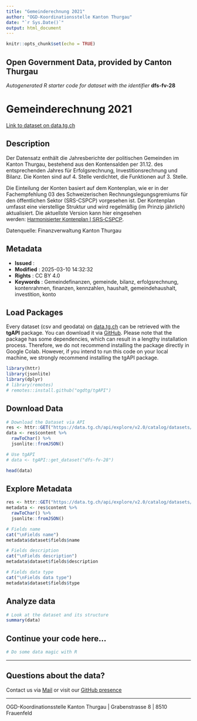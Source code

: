 ```yaml
---
title: "Gemeinderechnung 2021"
author: "OGD-Koordinationsstelle Kanton Thurgau"
date: "`r Sys.Date()`"
output: html_document
---
```


```r
knitr::opts_chunk$set(echo = TRUE)
```

## Open Government Data, provided by **Canton Thurgau**
*Autogenerated R starter code for dataset with the identifier* **dfs-fv-28**


# **Gemeinderechnung 2021**

[Link to dataset on data.tg.ch](https://data.tg.ch/explore/dataset/dfs-fv-28/information/)

## Description

<p>Der Datensatz enthält die Jahresberichte der politischen Gemeinden im Kanton Thurgau, bestehend aus den Kontensalden per 31.12. des entsprechenden Jahres für Erfolgsrechnung, Investitionsrechnung und Bilanz. Die Konten sind auf  4. Stelle verdichtet, die Funktionen auf 3. Stelle. </p><p>Die Einteilung der Konten basiert auf dem Kontenplan, wie er in der Fachempfehlung 03 des Schweizerischen Rechnungslegungsgremiums für den öffentlichen Sektor (SRS-CSPCP) vorgesehen ist. Der Kontenplan umfasst eine vierstellige Struktur und wird regelmäßig (im Prinzip jährlich) aktualisiert. <span style='font-size: 0.875rem;'>Die aktuellste Version kann hier eingesehen werden: </span><a href='https://www.srs-cspcp.ch/de/harmonisierter-kontenplan-n17986' style='font-family: sans-serif; font-size: 0.875rem; background-color: rgb(255, 255, 255); font-weight: 400;'>Harmonisierter Kontenplan | SRS-CSPCP</a><span style='font-size: 0.875rem;'>.</span></p><p></p><p>Datenquelle: Finanzverwaltung Kanton Thurgau</p>

## Metadata

- **Issued**                   : 
- **Modified**                 : 2025-03-10 14:32:32
- **Rights**                   : CC BY 4.0
- **Keywords**                 : Gemeindefinanzen, gemeinde, bilanz, erfolgsrechnung, kontenrahmen, finanzen, kennzahlen, haushalt, gemeindehaushalt, investition, konto

## Load Packages

Every dataset (csv and geodata) on [data.tg.ch](https://data.tg.ch/pages/start/) can be retrieved with the **tgAPI** package. You can download it via [GitHub](https://github.com/ogdtg/tgAPI). Please note that the package has some dependencies, which can result in a lengthy installation process. Therefore, we do not recommend installing the package directly in Google Colab. However, if you intend to run this code on your local machine, we strongly recommend installing the tgAPI package.

```r
library(httr)
library(jsonlite)
library(dplyr)
# library(remotes)
# remotes::install.github("ogdtg/tgAPI")

```


## Download Data


```r
# Download the Dataset via API
res <- httr::GET("https://data.tg.ch/api/explore/v2.0/catalog/datasets/dfs-fv-28/exports/json")
data <- res$content %>%
  rawToChar() %>%
  jsonlite::fromJSON()

# Use tgAPI
# data <- tgAPI::get_dataset("dfs-fv-28")

head(data)

```


## Explore Metadata

```r

res <- httr::GET("https://data.tg.ch/api/explore/v2.0/catalog/datasets/dfs-fv-28")
metadata <- res$content %>%
  rawToChar() %>%
  jsonlite::fromJSON()

# Fields name
cat("\nFields name")
metadata$dataset$fields$name

# Fields description
cat("\nFields description")
metadata$dataset$fields$description

# Fields data type
cat("\nFields data type")
metadata$dataset$fields$type

```


## Analyze data

```r

# Look at the dataset and its structure
summary(data)

```


## Continue your code here...


```r
# Do some data magic with R
```

------------------------------------------------------------------------

## Questions about the data?

Contact us via [Mail](mailto:ogd@tg.ch) or visit our [GitHub presence](https://github.com/ogdtg)


------------------------------------------------------------------------

OGD-Koordinationsstelle Kanton Thurgau | Grabenstrasse 8 | 8510 Frauenfeld
